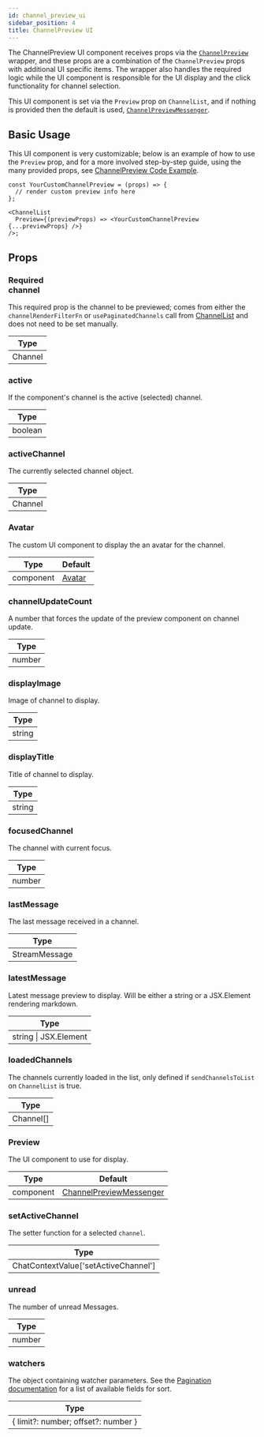 ```yaml
---
id: channel_preview_ui
sidebar_position: 4
title: ChannelPreview UI
---
```


The ChannelPreview UI component receives props via the [`ChannelPreview`](./channel-preview.mdx) wrapper, and
these props are a combination of the `ChannelPreview` props with additional UI specific items. The wrapper also handles the required logic
while the UI component is responsible for the UI display and the click functionality for channel selection.

This UI component is set via the `Preview` prop on `ChannelList`, and if nothing is provided then the default is used, [`ChannelPreviewMessenger`](https://github.com/GetStream/stream-chat-react/blob/master/src/components/ChannelPreview/ChannelPreviewMessenger.tsx).

## Basic Usage

This UI component is very customizable; below is an example of how to use the `Preview` prop, and for a more involved step-by-step guide, using the many provided props,
see [ChannelPreview Code Example](../custom-code-examples/channel-list-preview.mdx#the-preview-prop-component).

```tsx
const YourCustomChannelPreview = (props) => {
  // render custom preview info here
};

<ChannelList
  Preview={(previewProps) => <YourCustomChannelPreview {...previewProps} />}
/>;
```

## Props

### <div class="label required basic">Required</div> channel

This required prop is the channel to be previewed; comes from either the `channelRenderFilterFn` or `usePaginatedChannels` call from
[ChannelList](https://github.com/GetStream/stream-chat-react/blob/master/src/components/ChannelList/ChannelList.tsx) and does not need to be set manually.

| Type    |
| ------- |
| Channel |

### active

If the component's channel is the active (selected) channel.

| Type    |
| ------- |
| boolean |

### activeChannel

The currently selected channel object.

| Type    |
| ------- |
| Channel |

### Avatar

The custom UI component to display the an avatar for the channel.

| Type      | Default                                                                                               |
| --------- | ----------------------------------------------------------------------------------------------------- |
| component | [Avatar](https://github.com/GetStream/stream-chat-react/blob/master/src/components/Avatar/Avatar.tsx) |

### channelUpdateCount

A number that forces the update of the preview component on channel update.

| Type   |
| ------ |
| number |


### displayImage

Image of channel to display.

| Type   |
| ------ |
| string |


### displayTitle
Title of channel to display.

| Type   |
| ------ |
| string |

### focusedChannel
The channel with current focus.

| Type   |
| ------ |
| number |

### lastMessage
The last message received in a channel.

| Type          |
| ------------- |
| StreamMessage |

### latestMessage
Latest message preview to display. Will be either a string or a JSX.Element rendering markdown.

| Type                  |
| --------------------- |
| string \| JSX.Element |

### loadedChannels
The channels currently loaded in the list, only defined if `sendChannelsToList` on `ChannelList` is true.

| Type      |
| --------- |
| Channel[] |

### Preview

The UI component to use for display.

| Type      | Default                                                                                                                                         |
| --------- | ----------------------------------------------------------------------------------------------------------------------------------------------- |
| component | [ChannelPreviewMessenger](https://github.com/GetStream/stream-chat-react/blob/master/src/components/ChannelPreview/ChannelPreviewMessenger.tsx) |

### setActiveChannel

The setter function for a selected `channel`.

| Type                                 |
| ------------------------------------ |
| ChatContextValue['setActiveChannel'] |

### unread
The number of unread Messages.

| Type   |
| ------ |
| number |

### watchers

The object containing watcher parameters. See the [Pagination documentation](https://getstream.io/chat/docs/react/channel_pagination/?language=js) for a list of available fields for sort.

| Type                                |
| ----------------------------------- |
| { limit?: number; offset?: number } |
